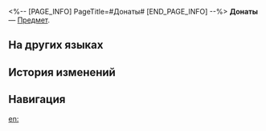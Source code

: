 <%-- [PAGE_INFO]
PageTitle=#Донаты#
[END_PAGE_INFO] --%>
{{Предмет Инфобокс
|id          = 270002
|Изображение = Предмет Донаты.png
|Тип         = 
|Инвентарь   = Другие материалы
|Редкость    = 4
|Эффект      = 
|Описание    = Донаты «Страшилок Лофу». Могут использоваться для получения вознаграждения в рамках Плана подписки.
|Источник1   = [[Выполнение поручений по расследованию на «Страшилках Лофу»]]
|Источник2   = [[Испытания в Хрониках экзорцизма]]
|Источник3   = [[Ответы на сообщение или комментарий на «Страшилках Лофу»]]
}}
{{Описание|- Что вы думаете о коммерциализации «Страшилок Лофу»?<br />- Не стоит переживать, «Страшилки Лофу» скорее исчезнут, чем станут хуже.}}
'''Донаты''' — [[Предмет]].

==На других языках==
{{На других языках
|en   = Gratuity Points
|zhs  = 打赏积分
|zht  = 打賞積分
|ja   = 投げ銭
|ko   = 후원 포인트
|es   = Puntos de gratificación
|fr   = Points de récompense
|ru   = Донаты
|th   = คะแนนโบนัส
|vi   = Điểm Thưởng
|de   = Prämienpunkte
|id   = Poin Penghargaan
|pt   = Pontos de Cortesia
}}

==История изменений==
{{История изменений|3.5}}

==Навигация==
{{Материалы синтеза Навбокс}}

[[en:]]